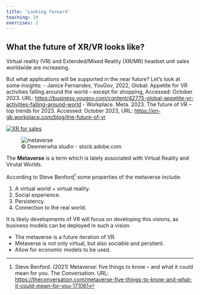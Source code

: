 ```yaml
---
title: 'Looking forward'
teaching: 10
exercises: 2
---
```


## What the future of XR/VR looks like?

Virtual reality (VR) and Extended/Mixed Reality (XR/MR) headset unit sales worldwide are increasing.

But what applications will be supported in the near future? Let's look at some insights:
- Janice Fernandes, YouGov, 2022, Global: Appetite for VR activities falling around the world – except for shopping, Accessed: October 2023. URL: [https://business.yougov.com/content/42775-global-appetite-vr-activities-falling-around-world](https://business.yougov.com/content/42775-global-appetite-vr-activities-falling-around-world)
- Workplace. Meta. 2023. The future of VR – top trends for 2023. Accessed: October 2023, URL: [https://en-gb.workplace.com/blog/the-future-of-vr](https://en-gb.workplace.com/blog/the-future-of-vr)

[![XR for sales](https://i.ytimg.com/vi/T56x5m8eRLU/hqdefault.jpg)](https://www.youtube.com/watch?v=T56x5m8eRLU "XR in industry sales"){alt="video"}


![&copy; Deemerwha studio - stock.adobe.com](fig/AdobeStock_474895629.jpeg){alt="metaverse"}

The **Metaverse** is a term which is lately associated with
Virtual Reality and Virutal Worlds.

According to Steve Benford[^1] some properties of the 
metaverse include:

1. A virtual world + virtual reality.
2. Social experience.
3. Persistency.
4. Connection to the real world.


[^1]: Steve Benford. (2021) Metaverse: five things to know – and what it could mean for you. The Conversation. URL: [https://theconversation.com/metaverse-five-things-to-know-and-what-it-could-mean-for-you-171061](https://theconversation.com/metaverse-five-things-to-know-and-what-it-could-mean-for-you-171061)

It is likely developments of VR will focus on 
developing this visions, as business models
can be deployed in such a vision.


::::::::::::::::::::::::::::::::::::: keypoints 

- The metaverse is a future iteration of VR. 
- Metaverse is not only virtual, but also sociable and persitent.
- Allow for economic models to be used.

::::::::::::::::::::::::::::::::::::::::::::::::


